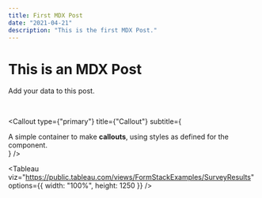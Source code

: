 ```yaml
---
title: First MDX Post
date: "2021-04-21"
description: "This is the first MDX Post."
---
```


# This is an MDX Post

Add your data to this post.

<br/>

<Callout
  type={"primary"}
  title={"Callout"}
  subtitle={
    <div>
      A simple container to make <strong>callouts</strong>, using styles as
      defined for the component.
    </div>
  }
/>

<Tableau
  viz="https://public.tableau.com/views/FormStackExamples/SurveyResults"
  options={{
    width: "100%",
    height: 1250
  }}
/>
